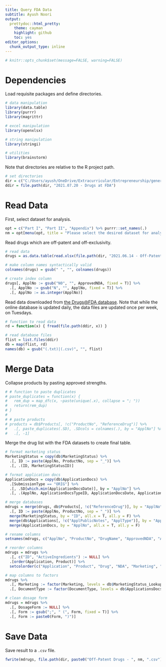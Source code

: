 ```yaml
---
title: Query FDA Data
subtitle: Ayush Noori
output:
  prettydoc::html_pretty:
    theme: cayman
    highlight: github
    toc: yes
editor_options:
  chunk_output_type: inline
---
```


```r
# knitr::opts_chunk$set(message=FALSE, warning=FALSE)
```

# Dependencies

Load requisite packages and define directories.

```r

# data manipulation
library(data.table)
library(purrr)
library(magrittr)

# excel manipulation
library(openxlsx)

# string manipulation
library(stringi)

# utilities
library(brainstorm)

```

Note that directories are relative to the R project path.

```r

# set directories
dir = c("C:/Users/ayush/OneDrive/Extracurricular/Entrepreneurship/gener8tor Tech Transfer/DTC Pharma/Off-Patent, Off-Exclusivity Drugs")
ddir = file.path(dir, "2021.07.20 - Drugs at FDA")

```

# Read Data

First, select dataset for analysis.

```r

opt = c("Part I", "Part II", "Appendix") %>% purrr::set_names(.)
nm = opt[menu(opt, title = "Please select the desired dataset for analysis.")]

```

Read drugs which are off-patent and off-exclusivity.

```r

# read data
drugs = as.data.table(read.xlsx(file.path(dir, "2021.06.14 - Off-Patent Drugs.xlsx"), sheet = nm, sep.names = " "))[, 1:3]

# make column names syntactically valid
colnames(drugs) = gsub(" ", "", colnames(drugs))

# create index column
drugs[, ApplNo := gsub("N0", "", ApprovedNDA, fixed = T)] %>%
  .[, ApplNo := gsub("N", "", ApplNo, fixed = T)] %>%
  .[, ApplNo := as.integer(ApplNo)]

```

Read data downloaded from [the Drugs\@FDA database](https://www.fda.gov/drugs/drug-approvals-and-databases/drugsfda-data-files). Note that while the online database is updated daily, the data files are updated once per week, on Tuesdays.

```r

# function to read data
rd = function(x) { fread(file.path(ddir, x)) }

# read database files
flist = list.files(ddir)
db = map(flist, rd)
names(db) = gsub("(.txt)|(.csv)", "", flist)

```

# Merge Data

Collapse products by pasting approved strengths.

```r

# # function to paste duplicates
# paste_duplicates = function(x) {
#   rem_dup = map_dfc(x, ~paste(unique(.x), collapse = "; "))
#   return(rem_dup)
# }
# 
# # paste products
# products = db$Products[, !c("ProductNo", "ReferenceDrug")] %>%
#   .[, paste_duplicates(.SD), .SDcols = colnames(.), by = "ApplNo"] %>%
#   .[, -1]

```

Merge the drug list with the FDA datasets to create final table.

```r

# format marketing status
MarketingStatus = copy(db$MarketingStatus) %>%
  .[, ID := paste(ApplNo, ProductNo, sep = "_")] %>%
  .[, .(ID, MarketingStatusID)]

# format application docs
ApplicationDocs = copy(db$ApplicationDocs) %>%
  .[SubmissionType == "ORIG"] %>%
  .[, .SD[which.min(ApplicationDocsDate)], by = "ApplNo"] %>%
  .[, .(ApplNo, ApplicationDocsTypeID, ApplicationDocsDate, ApplicationDocsURL)]

# merge databases
mdrugs = merge(drugs, db$Products[, !c("ReferenceDrug")], by = "ApplNo", all.x = T, all.y = F) %>%
  .[, ID := paste(ApplNo, ProductNo, sep = "_")] %>%
  merge(MarketingStatus, by = "ID", all.x = T, all.y = F) %>%
  merge(db$Applications[, !c("ApplPublicNotes", "ApplType")], by = "ApplNo", all.x = T, all.y = F) %>%
  merge(ApplicationDocs, by = "ApplNo", all.x = T, all.y = F)

# rename columns
setnames(mdrugs, c("ApplNo", "ProductNo", "DrugName", "ApprovedNDA", "ActiveIngredient", "MarketingStatusID", "SponsorName", "ApplicationDocsTypeID", "ApplicationDocsDate", "ApplicationDocsURL"), c("Application", "Product", "Drug", "NDA", "ActiveIngredients", "Marketing", "Sponsor", "DocumentType", "DocumentDate", "DocumentURL"))

# reorder columns
mdrugs = mdrugs %>%
  .[, c("ID", "ActiveIngredients") := NULL] %>%
  .[order(Application, Product)] %>%
  setcolorder(c("Application", "Product", "Drug", "NDA", "Marketing", "Sponsor", "Form", "DosageForm", "Strength", "Ingredient"))

# map columns to factors
mdrugs %>%
  .[, Marketing := factor(Marketing, levels = db$MarketingStatus_Lookup$MarketingStatusID, labels = db$MarketingStatus_Lookup$MarketingStatusDescription)] %>%
  .[, DocumentType := factor(DocumentType, levels = db$ApplicationsDocsType_Lookup$ApplicationDocsType_Lookup_ID, labels = db$ApplicationsDocsType_Lookup$ApplicationDocsType_Lookup_Description)] 

# clean dosage form
mdrugs = mdrugs %>%
  .[, DosageForm := NULL] %>%
  .[, Form := gsub(";", " (", Form, fixed = T)] %>%
  .[, Form := paste0(Form, ")")]

```

# Save Data

Save result to a `.csv` file.

```r

fwrite(mdrugs, file.path(dir, paste0("Off-Patent Drugs - ", nm, ".csv")))

```
